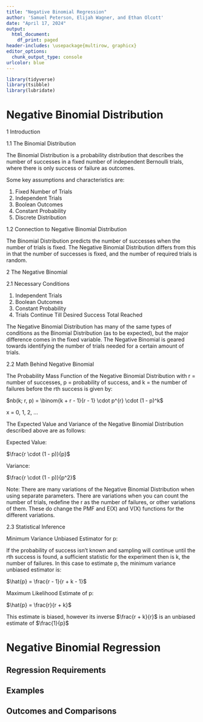 ```yaml
---
title: "Negative Binomial Regression"
author: 'Samuel Peterson, Elijah Wagner, and Ethan Olcott'
date: "April 17, 2024"
output:
  html_document:
    df_print: paged
header-includes: \usepackage{multirow, graphicx}
editor_options:
  chunk_output_type: console
urlcolor: blue
---
```


```r
library(tidyverse)
library(tsibble)
library(lubridate)
```

# Negative Binomial Distribution
1 Introduction

1.1 The Binomial Distribution

The Binomial Distribution is a probability distribution that describes the number of successes in a fixed number of independent Bernoulli trials, where there is only success or failure as outcomes.

Some key assumptions and characteristics are:

1. Fixed Number of Trials
2. Independent Trials
3. Boolean Outcomes
4. Constant Probability
5. Discrete Distribution

1.2 Connection to Negative Binomial Distribution

The Binomial Distribution predicts the number of successes when the number of trials is fixed. The Negative Binomial Distribution differs from this in that the number of successes is fixed, and the number of required trials is random.

2 The Negative Binomial

2.1 Necessary Conditions

1. Independent Trials
2. Boolean Outcomes
3. Constant Probability
4. Trials Continue Till Desired Success Total Reached

The Negative Binomial Distribution has many of the same types of conditions as the Binomial Distribution (as to be expected), but the major difference comes in the fixed variable. The Negative Binomial is geared towards identifying the number of trials needed for a certain amount of trials.

2.2 Math Behind Negative Binomial

The Probability Mass Function of the Negative Binomial Distribution with r = number of successes, p = probability of success, and k = the number of failures before the rth success is given by:

$nb(k; r, p) = \binom{k + r - 1}{r - 1} \cdot p^{r} \cdot (1 - p)^k$

x = 0, 1, 2, ...

The Expected Value and Variance of the Negative Binomial Distribution described above are as follows:

Expected Value:

$\frac{r \cdot (1 - p)}{p}$

Variance:

$\frac{r \cdot (1 - p)}{p^2}$

Note: There are many variations of the Negative Binomial Distribution when using separate parameters. There are variations when you can count the number of trials, redefine the r as the number of failures, or other variations of them. These do change the PMF and E(X) and V(X) functions for the different variations.

2.3 Statistical Inference

Minimum Variance Unbiased Estimator for p:

If the probability of success isn't known and sampling will continue until the rth success is found, a sufficient statistic for the experiment then is k, the number of failures. In this case to estimate p, the minimum variance unbiased estimator is:

$\hat{p} = \frac{r - 1}{r + k - 1}$

Maximum Likelihood Estimate of p:

$\hat{p} = \frac{r}{r + k}$

This estimate is biased, however its inverse $\frac{r + k}{r}$ is an unbiased estimate of $\frac{1}{p}$

# Negative Binomial Regression


## Regression Requirements


## Examples


## Outcomes and Comparisons